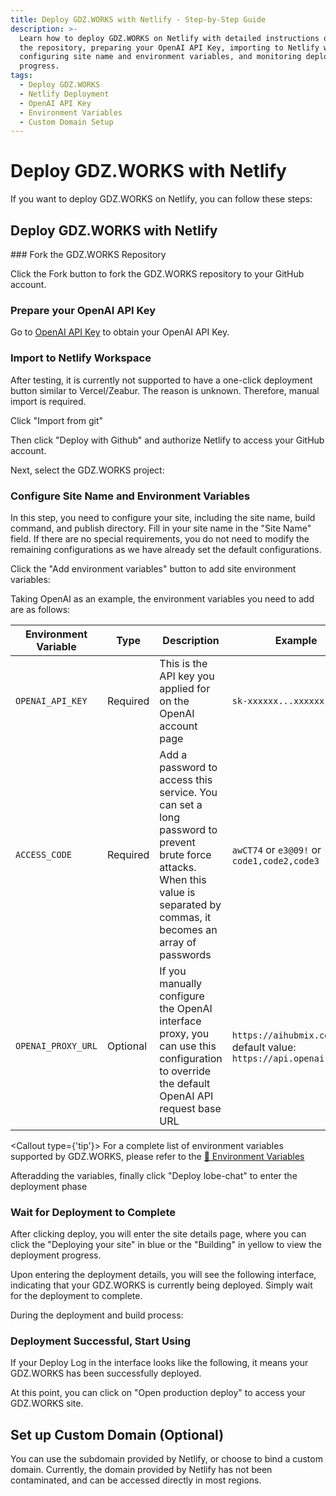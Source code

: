 ```yaml
---
title: Deploy GDZ.WORKS with Netlify - Step-by-Step Guide
description: >-
  Learn how to deploy GDZ.WORKS on Netlify with detailed instructions on forking
  the repository, preparing your OpenAI API Key, importing to Netlify workspace,
  configuring site name and environment variables, and monitoring deployment
  progress.
tags:
  - Deploy GDZ.WORKS
  - Netlify Deployment
  - OpenAI API Key
  - Environment Variables
  - Custom Domain Setup
---
```


# Deploy GDZ.WORKS with Netlify

If you want to deploy GDZ.WORKS on Netlify, you can follow these steps:

## Deploy GDZ.WORKS with Netlify

<Steps>
  ### Fork the GDZ.WORKS Repository

  Click the Fork button to fork the GDZ.WORKS repository to your GitHub account.

  ### Prepare your OpenAI API Key

  Go to [OpenAI API Key](https://platform.openai.com/account/api-keys) to obtain your OpenAI API Key.

  ### Import to Netlify Workspace

  <Callout>
    After testing, it is currently not supported to have a one-click deployment button similar to
    Vercel/Zeabur. The reason is unknown. Therefore, manual import is required.
  </Callout>

  Click "Import from git"

  Then click "Deploy with Github" and authorize Netlify to access your GitHub account.

  Next, select the GDZ.WORKS project:

  ### Configure Site Name and Environment Variables

  In this step, you need to configure your site, including the site name, build command, and publish directory. Fill in your site name in the "Site Name" field. If there are no special requirements, you do not need to modify the remaining configurations as we have already set the default configurations.

  Click the "Add environment variables" button to add site environment variables:

  Taking OpenAI as an example, the environment variables you need to add are as follows:

  | Environment Variable | Type     | Description                                                                                                                                                                 | Example                                                               |
  | -------------------- | -------- | --------------------------------------------------------------------------------------------------------------------------------------------------------------------------- | --------------------------------------------------------------------- |
  | `OPENAI_API_KEY`     | Required | This is the API key you applied for on the OpenAI account page                                                                                                              | `sk-xxxxxx...xxxxxx`                                                  |
  | `ACCESS_CODE`        | Required | Add a password to access this service. You can set a long password to prevent brute force attacks. When this value is separated by commas, it becomes an array of passwords | `awCT74` or `e3@09!` or `code1,code2,code3`                           |
  | `OPENAI_PROXY_URL`   | Optional | If you manually configure the OpenAI interface proxy, you can use this configuration to override the default OpenAI API request base URL                                    | `https://aihubmix.com/v1`, default value: `https://api.openai.com/v1` |

  <Callout type={'tip'}>
    For a complete list of environment variables supported by GDZ.WORKS, please refer to the [📘
    Environment Variables](/docs/self-hosting/environment-variables)
  </Callout>

  Afteradding the variables, finally click "Deploy lobe-chat" to enter the deployment phase

  ### Wait for Deployment to Complete

  After clicking deploy, you will enter the site details page, where you can click the "Deploying your site" in blue or the "Building" in yellow to view the deployment progress.

  Upon entering the deployment details, you will see the following interface, indicating that your GDZ.WORKS is currently being deployed. Simply wait for the deployment to complete.

  During the deployment and build process:

  ### Deployment Successful, Start Using

  If your Deploy Log in the interface looks like the following, it means your GDZ.WORKS has been successfully deployed.

  At this point, you can click on "Open production deploy" to access your GDZ.WORKS site.
</Steps>

## Set up Custom Domain (Optional)

You can use the subdomain provided by Netlify, or choose to bind a custom domain. Currently, the domain provided by Netlify has not been contaminated, and can be accessed directly in most regions.
